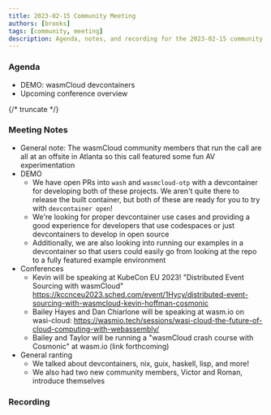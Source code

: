 ```yaml
---
title: 2023-02-15 Community Meeting
authors: [brooks]
tags: [community, meeting]
description: Agenda, notes, and recording for the 2023-02-15 community meeting
---
```



### Agenda
- DEMO: wasmCloud devcontainers 
- Upcoming conference overview

{/* truncate */}

### Meeting Notes
- General note: The wasmCloud community members that run the call are all at an offsite in Atlanta so this call featured some fun AV experimentation
- DEMO
  - We have open PRs into `wash` and `wasmcloud-otp` with a devcontainer for developing both of these projects. We aren't quite there to release the built container, but both of these are ready for you to try with `devcontainer open`!
  - We're looking for proper devcontainer use cases and providing a good experience for developers that use codespaces or just devcontainers to develop in open source
  - Additionally, we are also looking into running our examples in a devcontainer so that users could easily go from looking at the repo to a fully featured example environment
- Conferences
  - Kevin will be speaking at KubeCon EU 2023! "Distributed Event Sourcing with wasmCloud" https://kccnceu2023.sched.com/event/1Hycy/distributed-event-sourcing-with-wasmcloud-kevin-hoffman-cosmonic
  - Bailey Hayes and Dan Chiarlone will be speaking at wasm.io on wasi-cloud: https://wasmio.tech/sessions/wasi-cloud-the-future-of-cloud-computing-with-webassembly/
  - Bailey and Taylor will be running a "wasmCloud crash course with Cosmonic" at wasm.io (link forthcoming)
- General ranting
  - We talked about devcontainers, nix, guix, haskell, lisp, and more!
  - We also had two new community members, Victor and Roman, introduce themselves


### Recording
<ReactPlayer url='https://youtu.be/qobRNw-KXJQ' controls />
